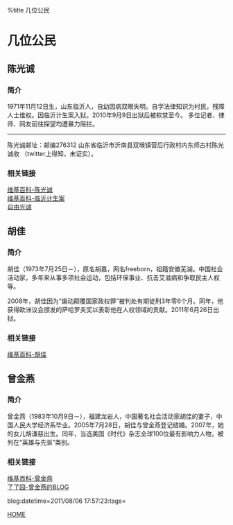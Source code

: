 %title 几位公民


= 几位公民=

==陈光诚==
===简介===
1971年11月12日生，山东临沂人，自幼因病双眼失明。自学法律知识为村民，残障人士维权。因临沂计生案入狱。2010年9月9日出狱后被软禁至今。
多位记者、律师、网友前往探望均遭暴力阻拦。

----
陈光诚邮址：邮编276312 山东省临沂市沂南县双堠镇营后行政村内东师古村陈光诚收
（twitter上得知，未证实）。

===相关链接===
[http://zh.wikipedia.org/wiki/%E9%99%88%E5%85%89%E8%AF%9A 维基百科-陈光诚]<br>
[http://zh.wikipedia.org/wiki/%E4%B8%B4%E6%B2%82%E8%AE%A1%E5%88%92%E7%94%9F%E8%82%B2%E4%BA%8B%E4%BB%B6 维基百科-临沂计生案]<br>
[http://www.chenguangcheng.com/ 自由光诚]

==胡佳==
===简介===
胡佳（1973年7月25日－），原名胡嘉，网名freeborn，祖籍安徽芜湖。中国社会活动家，多年来从事多项社会运动，包括环保事业、抗击艾滋病和争取民主人权等。

2008年，胡佳因为“煽动颠覆国家政权罪”被判处有期徒刑3年零6个月。同年，他获得欧洲议会颁发的萨哈罗夫奖以表彰他在人权领域的贡献。2011年6月26日出狱。
===相关链接===
[http://zh.wikipedia.org/wiki/%E8%83%A1%E4%BD%B3_%28%E7%A4%BE%E6%9C%83%E6%B4%BB%E5%8B%95%E5%AE%B6%29 维基百科-胡佳]

==曾金燕==
===简介===
曾金燕（1983年10月9日－），福建龙岩人，中国著名社会活动家胡佳的妻子，中国人民大学经济系毕业。2005年7月28日，胡佳与曾金燕登记结婚。2007年，她的女儿胡谦慈出生。同年，当选美国《时代》杂志全球100位最有影响力人物，被列在“英雄与先驱”类别。
===相关链接===
[http://zh.wikipedia.org/wiki/%E6%9B%BE%E9%87%91%E7%87%95 维基百科-曾金燕]<br>
[http://zengjinyan.wordpress.com/ 了了园-曾金燕的BLOG]

blog:datetime=2011/08/06 17:57:23:tags=

[[index|HOME]]
